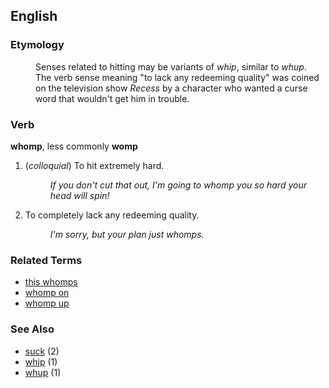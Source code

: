 ==English==

===Etymology===
:Senses related to hitting may be variants of ''whip'', similar to ''whup''.
:The verb sense meaning "to lack any redeeming quality" was coined on the television show ''Recess'' by a character who wanted a curse word that wouldn't get him in trouble.

===Verb===
'''whomp''', less commonly '''womp'''

# (''colloquial'') To hit extremely hard.
#: ''If you don't cut that out, I'm going to whomp you so hard your head will spin!''
# To completely lack any redeeming quality.
#: ''I'm sorry, but your plan just whomps.''

===Related Terms===
*[[this whomps]]
*[[whomp on]]
*[[whomp up]]

===See Also===
*[[suck]] (2)
*[[whip]] (1)
*[[whup]] (1)